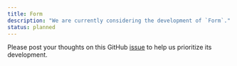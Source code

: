 ```yaml
---
title: Form
description: "We are currently considering the development of `Form`."
status: planned
---
```


Please post your thoughts on this GitHub [issue](https://github.com/yamada-ui/yamada-ui/issues/5280) to help us prioritize its development.
